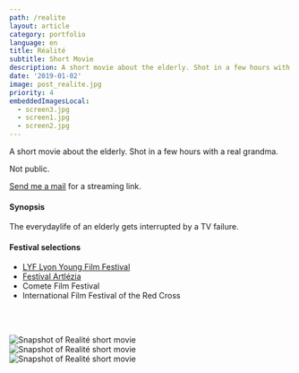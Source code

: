 ```yaml
---
path: /realite
layout: article
category: portfolio
language: en
title: Réalité
subtitle: Short Movie
description: A short movie about the elderly. Shot in a few hours with a real grandma.
date: '2019-01-02'
image: post_realite.jpg
priority: 4
embeddedImagesLocal:
  - screen3.jpg
  - screen1.jpg
  - screen2.jpg
---
```


A short movie about the elderly. Shot in a few hours with a real grandma.

Not public.

[Send me a mail](mailto:maxime.touroute@gmail.com) for a streaming link.

#### Synopsis

The everydaylife of an elderly gets interrupted by a TV failure.

#### Festival selections

- [LYF Lyon Young Film Festival](//lyonyoungfilmfest.fr/)
- [Festival Artlézia](//www.facebook.com/events/280133379336372/)
- Comete Film Festival
- International Film Festival of the Red Cross

<br />
<br />

![Snapshot of Realité short movie](screen3.jpg)  
![Snapshot of Realité short movie](screen1.jpg)  
![Snapshot of Realité short movie](screen2.jpg)
